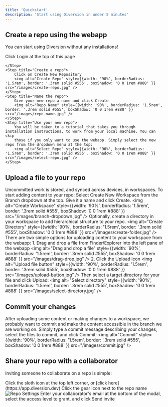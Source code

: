 ```yaml
---
title: 'Quickstart'
description: 'Start using Diversion in under 5 minutes'
---
```


## Create a repo using the webapp

You can start using Diversion without any installations!

<Steps>
    <Step title="Open the app">
        Click Login at the top of this page
    </Step>
    <Step title="Sign up">

    </Step>
    <Step title="Create a repo">
        Click on Create New Repository
        <img alt="Create Repo" style={{width: '90%', borderRadius: '1.5rem', border: '.3rem solid #555', boxShadow: '0 0 1rem #888' }} src="/images/create-repo.jpg" />
    </Step>
    <Step title="Name the repo">
        Give your new repo a name and click Create
        <img alt="Repo Name" style={{width: '90%', borderRadius: '1.5rem', border: '.3rem solid #555', boxShadow: '0 0 1rem #888' }} src="/images/repo-name.jpg" />
    </Step>
    <Step title="Use your new repo">
        You will be taken to a tutorial that takes you through installation instructions, to work from your local machine. You can skip
        those if you only want to use the webapp. Simply select the new repo from the dropdown menu at the top:
        <img alt="Select Repo" style={{width: '90%', borderRadius: '1.5rem', border: '.3rem solid #555', boxShadow: '0 0 1rem #888' }} src="/images/select-repo.jpg" />
    </Step>
</Steps>

## Upload a file to your repo

Uncommitted work is stored, and synced across devices, in workspaces. To start adding content to your repo:
<AccordionGroup>
  <Accordion icon="laptop-file" title="Create a workspace">
    Select Create New Workspace from the Branch dropdown at the top. Give it a name and click Create.
      <img alt="Create Workspace" style={{width: '90%', borderRadius: '1.5rem', border: '.3rem solid #555', boxShadow: '0 0 1rem #888' }} src="/images/branch-dropdown.jpg" />
  </Accordion>
  <Accordion icon="folder" title="Create a directory">
      Optionally, create a directory in your workspace to add hierarchical structure to your repo.
      <img alt="Create Directory" style={{width: '90%', borderRadius: '1.5rem', border: '.3rem solid #555', boxShadow: '0 0 1rem #888' }} src="/images/create-folder.jpg" />
  </Accordion>
  <Accordion icon="upload" title="Upload content">
    There are two simple options for uploading content to your workspace from the webapp:
      1. Drag and drop a file from Finder/Explorer into the left pane of the webapp
      <img alt="Drag and drop a file" style={{width: '90%', borderRadius: '1.5rem', border: '.3rem solid #555', boxShadow: '0 0 1rem #888' }} src="/images/drag-drop.jpg" />
      2. Click the Upload icon
      <img alt="Upload file button" style={{width: '90%', borderRadius: '1.5rem', border: '.3rem solid #555', boxShadow: '0 0 1rem #888' }} src="/images/upload-button.jpg" />
    Then select a target directory for your file and click Upload:
      <img alt="Select directory" style={{width: '90%', borderRadius: '1.5rem', border: '.3rem solid #555', boxShadow: '0 0 1rem #888' }} src="/images/select-directory.jpg" />
  </Accordion>
</AccordionGroup>

## Commit your changes

After uploading some content or making changes to a workspace, we probably want to commit and make the content
accessible in the branch we are working on.
Simply type a commit message describing your changes, select the files to commit, and click Commit:
<img alt="Commit" style={{width: '90%', borderRadius: '1.5rem', border: '.3rem solid #555', boxShadow: '0 0 1rem #888' }} src="/images/commit.jpg" />

## Share your repo with a collaborator

Inviting someone to collaborate on a repo is simple:

<Steps>
    <Step title="Navigate to the repos page">
        Click the sloth icon at the top left corner, or [click here](https://app.diversion.dev)
    </Step>
    <Step title="Open the repo settings">
        Click the gear icon next to the repo name
        <img alt="Repo Settings" style={{width: '90%', borderRadius: '1.5rem', border: '.3rem solid #555', boxShadow: '0 0 1rem #888' }} src="/images/repo-settings.jpg" />
    </Step>
    <Step title="Invite via email">
        Enter your collaborator's email at the bottom of the modal, select the access level to grant, and click Send invite
    </Step>
</Steps>
